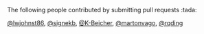 The following people contributed by submitting pull requests :tada:

 [\@lwjohnst86](https://github.com/lwjohnst86), [\@signekb](https://github.com/signekb), [\@K-Beicher](https://github.com/K-Beicher), [\@martonvago](https://github.com/martonvago), [\@rqding](https://github.com/rqding)
